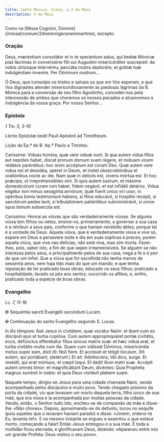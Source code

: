 ```yaml
---
title: Santa Mónica, Viúva, a 4 de Maio
description: 4 de Maio
---
```


<aside>
  Como na [Missa Cognóvi, Dómine](/missal/comum/24nemvirgensnemmartires),
  excepto:
</aside>

### Oração

<div class="side-by-side not-content">

Deus, mæréntium consolátor et in te sperántium salus, qui beátæ Mónicæ pias lácrimas in conversióne fílii sui Augustíni misericórditer suscepísti: da nobis utriúsque intervéntu; peccáta nostra deploráre, et grátiæ tuæ indulgéntiam inveníre. Per Dóminum nostrum...

Ó Deus, que consolais os tristes e salvais os que em Vós esperam, e que Vos dignastes atender misericordiosamente às piedosas lágrimas da B. Mónica para a conversão de seu filho Agostinho, concedei-nos pela intercessão de ambos que choremos os nossos pecados e alcancemos a indulgência da vossa graça. Por nosso Senhor...

</div>

### Epístola

<em>1 Tm. 5, 3-10</em>

<div class="side-by-side not-content">

Léctio Epístolæ beáti Pauli Apóstoli ad Timótheum.

Lição da Ep.ª do B. Ap.º Paulo a Timóteo.

Caríssime: Víduas honóra, quæ vere víduæ sunt. Si qua autem vidua fílios aut nepótes habet, discat primum domum suam régere, et mútuam vicem réddere paréntibus: hoc enim accéptum est coram Deo. Quæ autem vere vidua est et desoláta, speret in Deum, et instet obsecratiónibus et oratiónibus nocte ac die. Nam quæ in delíciis est, vivens mórtua est. Et hoc prǽcipe, ut irreprehensíbiles sint. Si quis autem suórum, et máxime domesticórum curam non habet, fidem negávit, et est infidéli detérior. Vidua eligátur non minus sexagínta annórum, quæ fúerit unius viri uxor, in opéribus bonis testimónium habens, si fílios educávit, si hospítio recépit, si sanctórum pedes lavit, si tribulatiónem patiéntibus subministrávit, si omne opus bonum subsecúta est.

Caríssimo: Honrai as viúvas que são verdadeiramente viúvas. Se alguma viúva tem filhos ou netos, ensine-os, primeiramente, a governar a sua casa e a retribuir a seus pais, conforme o que haviam recebido deles; porque tal é a vontade de Deus. Aquela viúva, que é verdadeiramente viúva e vive só, espere em Deus e persevere noite e dia em suas súplicas e preces; porém aquela viúva, que vive nas delícias, não está viva, mas sim morta. Fazei-lhes, pois, saber isto, a fim de que sejam irrepreensíveis. Se alguém se não interessa pelos seus, e principalmente pelos de sua casa, nega a fé e é pior do que um infiel. Que a viúva que for escolhida não tenha menos de sessenta anos, nem haja tido mais do que um marido; e que tenha reputação de ter praticado boas obras; educado os seus filhos; praticado a hospitalidade; lavado os pés aos santos; socorrido os aflitos; e, enfim, praticado toda a espécie de boas obras.

</div>

### Evangelho

<em>Lc. 7, 11-16</em>

<div class="side-by-side not-content">

<span class="cross text-red-500">✠</span> Sequéntia sancti Evangélii secúndum Lucam.

<span class="cross text-red-500">✠</span> Continuação do santo Evangelho segundo S. Lucas.

In illo témpore: Ibat Jesus in civitátem, quæ vocátur Naïm: et ibant cum eo discípuli ejus et turba copiósa. Cum autem appropinquáret portæ civitátis, ecce, defúnctus efferebátur fílius únicus matris suæ: et hæc vídua erat, et turba civitátis multa cum illa. Quam cum vidísset Dóminus, misericórdia motus super eam, dixit illi: Noli flere. Et accéssit et tétigit lóculum. (Hi autem, qui portábant, stetérunt.) Et ait: Adoléscens, tibi dico, surge. Et resédit, qui erat mórtuus, et cœpit loqui. Et dedit illum matri suæ. Accépit autem omnes timor: et magnificábant Deum, dicéntes: Quia Prophéta magnus surréxit in nobis: et quia Deus visitávit plebem suam.

Naquele tempo, dirigiu-se Jesus para uma cidade chamada Naim, sendo acompanhado pelos discípulos e muito povo. Tendo chegado próximo da porta da cidade, viu que levavam um morto daquela terra, filho único de sua mãe, que era viúva e ia acompanhada por muitas pessoas da cidade. Vendo, então, o Senhor tudo isto, encheu-se de compaixão da mãe e disse-lhe: «Não chores». Depois, aproximando-se do defunto, tocou no esquife (pois aqueles que o levavam haviam parado) e disse: «Jovem, ordeno-te Eu, levanta-te!». E no mesmo instante se ergueu e assentou o que estava morto, começando a falar! Então Jesus entregou-o a sua mãe. E toda a multidão ficou aterrada; e glorificavam Deus, dizendo: «Apareceu entre nós um grande Profeta: Deus visitou o seu povo».

</div>
